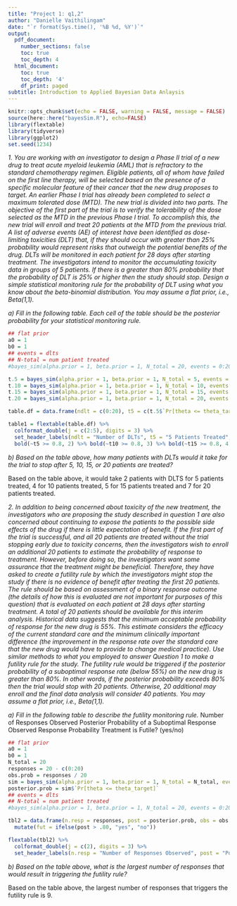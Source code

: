 ```yaml
---
title: "Project 1: q1,2"
author: "Danielle Vaithilingam"
date: "`r format(Sys.time(), '%B %d, %Y')`"
output:
  pdf_document:
    number_sections: false
    toc: true
    toc_depth: 4
  html_document:
    toc: true
    toc_depth: '4'
    df_print: paged
subtitle: Introduction to Applied Bayesian Data Anlaysis
---
```


```r
knitr::opts_chunk$set(echo = FALSE, warning = FALSE, message = FALSE)
source(here::here("bayesSim.R"), echo=FALSE)
library(flextable)
library(tidyverse)
library(ggplot2)
set.seed(1234)
```

*1.	You are working with an investigator to design a Phase II trial of a new drug to treat acute myeloid leukemia (AML) that is refractory to the standard chemotherapy regimen. Eligible patients, all of whom have failed on the first line therapy, will be selected based on the presence of a specific molecular feature of their cancer that the new drug proposes to target. An earlier Phase I trial has already been completed to select a maximum tolerated dose (MTD). The new trial is divided into two parts. The objective of the first part of the trial is to verify the tolerability of the dose selected as the MTD in the previous Phase I trial. To accomplish this, the new trial will enroll and treat 20 patients at the MTD from the previous trial. A list of adverse events (AE) of interest have been identified as dose-limiting toxicities (DLT) that, if they should occur with greater than 25% probability would represent risks that outweigh the potential benefits of the drug. DLTs will be monitored in each patient for 28 days after starting treatment. The investigators intend to monitor the accumulating toxicity data in groups of 5 patients. If there is a greater than 80% probability that the probability of DLT is 25% or higher then the study should stop. Design a simple statistical monitoring rule for the probability of DLT using what you know about the beta-binomial distribution. You may assume a flat prior, i.e., Beta(1,1).* 

*a) Fill in the following table. Each cell of the table should be the posterior probability for your
statistical monitoring rule.*

```r
## flat prior
a0 = 1
b0 = 1
## events = dlts
## N-total = num patient treated
#bayes_sim(alpha.prior = 1, beta.prior = 1, N_total = 20, events = 0:20, theta_target = 0.25)

t.5 = bayes_sim(alpha.prior = 1, beta.prior = 1, N_total = 5, events = 0:5, theta_target = 0.25)
t.10 = bayes_sim(alpha.prior = 1, beta.prior = 1, N_total = 10, events = 0:10, theta_target = 0.25)
t.15 = bayes_sim(alpha.prior = 1, beta.prior = 1, N_total = 15, events = 0:15, theta_target = 0.25)
t.20 = bayes_sim(alpha.prior = 1, beta.prior = 1, N_total = 20, events = 0:20, theta_target = 0.25)

table.df = data.frame(ndlt = c(0:20), t5 = c(t.5$`Pr[theta <= theta_target]`, rep(NA,15)), t10 = c(t.10$`Pr[theta <= theta_target]`, rep(NA,10)), t15 = c(t.15$`Pr[theta <= theta_target]`, rep(NA,5)), t20 = c(t.20$`Pr[theta <= theta_target]`)) %>% mutate(t5 = 1-t5, t10 = 1-t10, t15 = 1-t15, t20 = 1-t20)

table1 = flextable(table.df) %>% 
  colformat_double(j = c(2:5), digits = 3) %>%
  set_header_labels(ndlt = "Number of DLTs", t5 = "5 Patients Treated", t10 = "10 Patients Treated", t15 = "15 Patients Treated", t20 = "20 Patients Treated") %>%
  bold(~t5 >= 0.8, 2) %>% bold(~t10 >= 0.8, 3) %>% bold(~t15 >= 0.8, 4) %>% bold(~t20 >= 0.8, 5); table1

```
			

*b)	Based on the table above, how many patients with DLTs would it take for the trial to stop after 5, 10, 15, or 20 patients are treated?*

Based on the table above, it would take 2 patients with DLTS for 5 patients treated, 4 for 10 patients treated, 5 for 15 patients treated and 7 for 20 patients treated. 

\newpage

*2.	In addition to being concerned about toxicity of the new treatment, the investigators who are proposing the study described in question 1 are also concerned about continuing to expose the patients to the possible side effects of the drug if there is little expectation of benefit. If the first part of the trial is successful, and all 20 patients are treated without the trial stopping early due to toxicity concerns, then the investigators wish to enroll an additional 20 patients to estimate the probability of response to treatment. However, before doing so, the investigators want some assurance that the treatment might be beneficial. Therefore, they have asked to create a futility rule by which the investigators might stop the study if there is no evidence of benefit after treating the first 20 patients. The rule should be based on assessment of a binary response outcome (the details of how this is evaluated are not important for purposes of this question) that is evaluated on each patient at 28 days after starting treatment. A total of 20 patients should be available for this interim analysis. Historical data suggests that the minimum acceptable probability of response for the new drug is 55%. This estimate considers the efficacy of the current standard care and the minimum clinically important difference (the improvement in the response rate over the standard care that the new drug would have to provide to change medical practice). Use similar methods to what you employed to answer Question 1 to make a futility rule for the study. The futility rule would be triggered if the posterior probability of a suboptimal response rate (below 55%) on the new drug is greater than 80%. In other words, if the posterior probability exceeds 80% then the trial would stop with 20 patients. Otherwise, 20 additional may enroll and the final data analysis will consider 40 patients. You may assume a flat prior, i.e., Beta(1,1).*

*a)	Fill in the following table to describe the futility monitoring rule.*
Number of Responses Observed	Posterior Probability of a Suboptimal Response	Observed Response Probability	Treatment is Futile? (yes/no)

```r
## flat prior
a0 = 1
b0 = 1
N_total = 20
responses = 20 - c(0:20)
obs.prob = responses / 20
sim = bayes_sim(alpha.prior = 1, beta.prior = 1, N_total = N_total, events = responses, theta_target = 0.55)
posterior.prob = sim$`Pr[theta <= theta_target]`
## events = dlts
## N-total = num patient treated
#bayes_sim(alpha.prior = 1, beta.prior = 1, N_total = 20, events = 0:20, theta_target = 0.25)

tbl2 = data.frame(n.resp = responses, post = posterior.prob, obs = obs.prob) %>%
  mutate(fut = ifelse(post > .80, "yes", "no"))

flextable(tbl2) %>%
  colformat_double(j = c(2), digits = 3) %>%
  set_header_labels(n.resp = "Number of Responses Observed", post = "Posterior Probability of Suboptimal Response \n < 55%", obs = "Observed Response Probability", fut = "Treatment is Futile?")
```
	

*b)	Based on the table above, what is the largest number of responses that would result in triggering the futility rule?*

Based on the table above, the largest number of responses that triggers the futility rule is 9. 